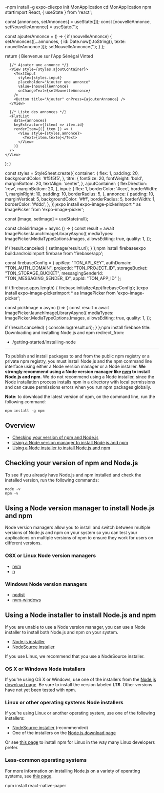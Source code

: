 -npm install -g expo-cliexpo init MonApplication
cd MonApplication
npm startimport React, { useState } from 'react';

  const [annonces, setAnnonces] = useState([]);
  const [nouvelleAnnonce, setNouvelleAnnonce] = useState('');

  const ajouterAnnonce = () => {
    if (nouvelleAnnonce) {
      setAnnonces([...annonces, { id: Date.now().toString(), texte: nouvelleAnnonce }]);
      setNouvelleAnnonce('');
    }
  };

  return (
    <View style={styles.container}>
      <Text style={styles.titre}>Bienvenue sur l'App Sénégal Vinted</Text>
      
      {/* Ajouter une annonce */}
      <View style={styles.ajoutContainer}>
        <TextInput
          style={styles.input}
          placeholder="Ajouter une annonce"
          value={nouvelleAnnonce}
          onChangeText={setNouvelleAnnonce}
        />
        <Button title="Ajouter" onPress={ajouterAnnonce} />
      </View>

      {/* Liste des annonces */}
      <FlatList
        data={annonces}
        keyExtractor={(item) => item.id}
        renderItem={({ item }) => (
          <View style={styles.annonce}>
            <Text>{item.texte}</Text>
          </View>
        )}
      />
    </View>
  );
}

const styles = StyleSheet.create({
  container: {
    flex: 1,
    padding: 20,
    backgroundColor: '#f5f5f5',
  },
  titre: {
    fontSize: 20,
    fontWeight: 'bold',
    marginBottom: 20,
    textAlign: 'center',
  },
  ajoutContainer: {
    flexDirection: 'row',
    marginBottom: 20,
  },
  input: {
    flex: 1,
    borderColor: '#ccc',
    borderWidth: 1,
    marginRight: 10,
    padding: 10,
    borderRadius: 5,
  },
  annonce: {
    padding: 10,
    marginVertical: 5,
    backgroundColor: '#fff',
    borderRadius: 5,
    borderWidth: 1,
    borderColor: '#ddd',
  },
});expo install expo-image-pickerimport * as ImagePicker from 'expo-image-picker';

const [image, setImage] = useState(null);

const choisirImage = async () => {
  const result = await ImagePicker.launchImageLibraryAsync({
    mediaTypes: ImagePicker.MediaTypeOptions.Images,
    allowsEditing: true,
    quality: 1,
  });

  if (!result.canceled) {
    setImage(result.uri);
  }
};npm install firebaseexpo build:androidimport firebase from 'firebase/app';

const firebaseConfig = {
  apiKey: "TON_API_KEY",
  authDomain: "TON_AUTH_DOMAIN",
  projectId: "TON_PROJECT_ID",
  storageBucket: "TON_STORAGE_BUCKET",
  messagingSenderId: "TON_MESSAGING_SENDER_ID",
  appId: "TON_APP_ID"
};

if (!firebase.apps.length) {
  firebase.initializeApp(firebaseConfig);
}expo install expo-image-pickerimport * as ImagePicker from 'expo-image-picker';

const pickImage = async () => {
  const result = await ImagePicker.launchImageLibraryAsync({
    mediaTypes: ImagePicker.MediaTypeOptions.Images,
    allowsEditing: true,
    quality: 1,
  });

  if (!result.canceled) {
    console.log(result.uri);
  }
};npm install firebase
title: Downloading and installing Node.js and npm
redirect_from:
  - /getting-started/installing-node
---

To publish and install packages to and from the public npm registry or a private npm registry, you must install Node.js and the npm command line interface using either a Node version manager or a Node installer. **We strongly recommend using a Node version manager like [nvm](https://github.com/nvm-sh/nvm) to install Node.js and npm.** We do not recommend using a Node installer, since the Node installation process installs npm in a directory with local permissions and can cause permissions errors when you run npm packages globally.

<Note>

**Note:** to download the latest version of npm, on the command line, run the following command:

```
npm install -g npm
```

</Note>

## Overview

- [Checking your version of npm and Node.js](#checking-your-version-of-npm-and-nodejs)
- [Using a Node version manager to install Node.js and npm](#using-a-node-version-manager-to-install-nodejs-and-npm)
- [Using a Node installer to install Node.js and npm](#using-a-node-installer-to-install-nodejs-and-npm)

## Checking your version of npm and Node.js

To see if you already have Node.js and npm installed and check the installed version, run the following commands:

```
node -v
npm -v
```

## Using a Node version manager to install Node.js and npm

Node version managers allow you to install and switch between multiple versions of Node.js and npm on your system so you can test your applications on multiple versions of npm to ensure they work for users on different versions.

### OSX or Linux Node version managers

- [nvm](https://github.com/creationix/nvm)
- [n](https://github.com/tj/n)

### Windows Node version managers

- [nodist](https://github.com/marcelklehr/nodist)
- [nvm-windows](https://github.com/coreybutler/nvm-windows)

## Using a Node installer to install Node.js and npm

If you are unable to use a Node version manager, you can use a Node installer to install both Node.js and npm on your system.

- [Node.js installer](https://nodejs.org/en/download/)
- [NodeSource installer](https://github.com/nodesource/distributions)

If you use Linux, we recommend that you use a NodeSource installer.

### OS X or Windows Node installers

If you're using OS X or Windows, use one of the installers from the [Node.js download page](https://nodejs.org/en/download/). Be sure to install the version labeled **LTS**. Other versions have not yet been tested with npm.

### Linux or other operating systems Node installers

If you're using Linux or another operating system, use one of the following installers:

- [NodeSource installer](https://github.com/nodesource/distributions) (recommended)
- One of the installers on the [Node.js download page](https://nodejs.org/en/download/)

Or see [this page](https://nodejs.org/en/download/package-manager/) to install npm for Linux in the way many Linux developers prefer.

### Less-common operating systems

For more information on installing Node.js on a variety of operating systems, see [this page][pkg-mgr].

[pkg-mgr]: https://nodejs.org/en/download/package-manager/
npm install react-native-paper
